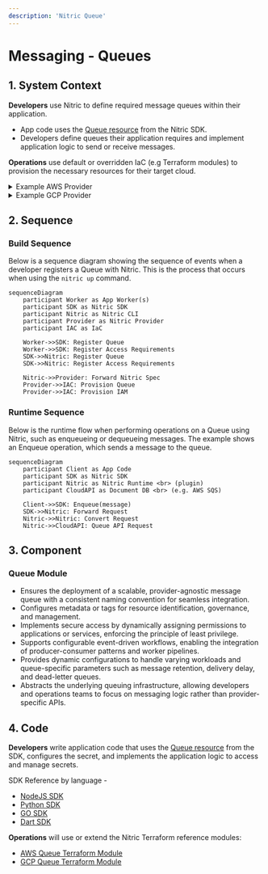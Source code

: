 ```yaml
---
description: 'Nitric Queue'
---
```


# Messaging - Queues

## 1. System Context

**Developers** use Nitric to define required message queues within their application.

- App code uses the [Queue resource](/messaging#queues) from the Nitric SDK.
- Developers define queues their application requires and implement application logic to send or receive messages.

**Operations** use default or overridden IaC (e.g Terraform modules) to provision the necessary resources for their target cloud.

<details>
  <summary>Example AWS Provider</summary>

- **AWS SQS** serves as the message queuing service.
- **AWS IAM** provides roles and policies for secure access to SQS queues.

```mermaid
flowchart TD
    Developer["Developer"]
    Operations["Operations"]
    App["nitric up"]
    SQSQueue["AWS SQS Queue"]
    Lambda["AWS Lambda Functions"]
    IAM["AWS IAM"]

    Developer -->|Code| App
    Operations -->|Terraform| App
    App -->|Create SQS Queue| SQSQueue
    Lambda -->|Access SQS Queue| SQSQueue
    App -->|Provide Access| IAM
    IAM -->SQSQueue

classDef default line-height:1;
classDef edgeLabel line-height:2;
```

</details>
<details>
  <summary>Example GCP Provider</summary>

- **Google Pub/Sub Topic** serves as the message queuing service.
- **Google Pub/Sub Subscription** emulates a queue by creating a pull subscription for the topic.

```mermaid
flowchart TD
    Developer["Developer"]
    Operations["Operations"]
    App["nitric up"]
    PubSubTopic["Google Pub/Sub Topic"]
    PubSubSubscription["Google Pub/Sub Subscription"]

    Developer -->|Code| App
    Operations -->|Terraform| App
    App -->|Create Pub/Sub Topic| PubSubTopic
    PubSubSubscription -->|Pull Messages| PubSubTopic

classDef default line-height:1;
classDef edgeLabel line-height:2;
```

</details>

## 2. Sequence

### Build Sequence

Below is a sequence diagram showing the sequence of events when a developer registers a Queue with Nitric. This is the process that occurs when using the `nitric up` command.

```mermaid
sequenceDiagram
    participant Worker as App Worker(s)
    participant SDK as Nitric SDK
    participant Nitric as Nitric CLI
    participant Provider as Nitric Provider
    participant IAC as IaC

    Worker->>SDK: Register Queue
    Worker->>SDK: Register Access Requirements
    SDK->>Nitric: Register Queue
    SDK->>Nitric: Register Access Requirements

    Nitric->>Provider: Forward Nitric Spec
    Provider->>IAC: Provision Queue
    Provider->>IAC: Provision IAM
```

### Runtime Sequence

Below is the runtime flow when performing operations on a Queue using Nitric, such as enqueueing or dequeueing messages. The example shows an Enqueue operation, which sends a message to the queue.

```mermaid
sequenceDiagram
    participant Client as App Code
    participant SDK as Nitric SDK
    participant Nitric as Nitric Runtime <br> (plugin)
    participant CloudAPI as Document DB <br> (e.g. AWS SQS)

    Client->>SDK: Enqueue(message)
    SDK->>Nitric: Forward Request
    Nitric->>Nitric: Convert Request
    Nitric->>CloudAPI: Queue API Request
```

## 3. Component

### Queue Module

- Ensures the deployment of a scalable, provider-agnostic message queue with a consistent naming convention for seamless integration.
- Configures metadata or tags for resource identification, governance, and management.
- Implements secure access by dynamically assigning permissions to applications or services, enforcing the principle of least privilege.
- Supports configurable event-driven workflows, enabling the integration of producer-consumer patterns and worker pipelines.
- Provides dynamic configurations to handle varying workloads and queue-specific parameters such as message retention, delivery delay, and dead-letter queues.
- Abstracts the underlying queuing infrastructure, allowing developers and operations teams to focus on messaging logic rather than provider-specific APIs.

## 4. Code

**Developers** write application code that uses the [Queue resource](/messaging#queues) from the SDK, configures the secret, and implements the application logic to access and manage secrets.

SDK Reference by language -

- [NodeJS SDK](/reference/nodejs/queues/queue)
- [Python SDK](/reference/python/queues/queue)
- [GO SDK](/reference/go/queues/queue)
- [Dart SDK](/reference/dart/queues/queue)

**Operations** will use or extend the Nitric Terraform reference modules:

- [AWS Queue Terraform Module](https://github.com/nitrictech/nitric/blob/main/cloud/aws/deploytf/.nitric/modules/queue/main.tf)
- [GCP Queue Terraform Module](https://github.com/nitrictech/nitric/blob/main/cloud/gcp/deploytf/.nitric/modules/queue/main.tf)
